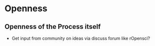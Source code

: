 # Openness

## Openness of the Process itself

 - Get input from community on ideas via discuss forum like rOpensci?
